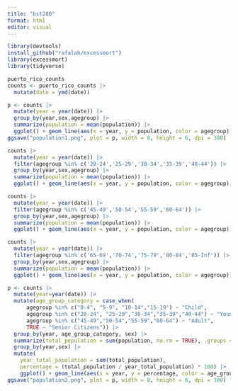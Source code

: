 ```yaml
---
title: "bst280"
format: html
editor: visual
---
```


```r
library(devtools)
install_github("rafalab/excessmort")
library(excessmort) 
library(tidyverse)
```

```r
puerto_rico_counts
counts <- puerto_rico_counts |> 
  mutate(date = ymd(date))
```

```r
p <- counts |> 
  mutate(year = year(date)) |>
  group_by(year,sex,agegroup) |>
  summarize(population = mean(population)) |>
  ggplot() + geom_line(aes(x = year, y = population, color = agegroup)) + facet_wrap(~sex) 
ggsave("population1.png", plot = p, width = 8, height = 6, dpi = 300)
```

```r

counts |> 
  mutate(year = year(date)) |>
  filter(agegroup %in% c('20-24','25-29','30-34','35-39','40-44')) |>
  group_by(year,sex,agegroup) |>
  summarize(population = mean(population)) |>
  ggplot() + geom_line(aes(x = year, y = population, color = agegroup)) + facet_wrap(~sex)
```

```r
counts |> 
  mutate(year = year(date)) |>
  filter(agegroup %in% c('45-49','50-54','55-59','60-64')) |>
  group_by(year,sex,agegroup) |>
  summarize(population = mean(population)) |>
  ggplot() + geom_line(aes(x = year, y = population, color = agegroup)) + facet_wrap(~sex)
```

```r
counts |> 
  mutate(year = year(date)) |>
  filter(agegroup %in% c('65-69','70-74','75-79','80-84','85-Inf')) |>
  group_by(year,sex,agegroup) |>
  summarize(population = mean(population)) |>
  ggplot() + geom_line(aes(x = year, y = population, color = agegroup)) + facet_wrap(~sex)
```


```r
p <- counts |>
  mutate(year=year(date)) |>
  mutate(age_group_category = case_when(
      agegroup %in% c("0-4", "5-9", "10-14","15-19") ~ "Child",
      agegroup %in% c("20-24", "25-29","30-34","35-39","40-44") ~ "Young Adult",
      agegroup %in% c("45-49","50-54","55-59","60-64") ~ "Adult",
      TRUE ~ "Senior Citizens")) |>
  group_by(year, age_group_category, sex) |>
  summarize(total_population = sum(population, na.rm = TRUE), .groups = "drop") |>
  group_by(year,sex) |>
  mutate(
    year_total_population = sum(total_population),
    percentage = (total_population / year_total_population) * 100) |>
    ggplot() + geom_line(aes(x = year, y = percentage, color = age_group_category)) + facet_wrap(~sex)
ggsave("population2.png", plot = p, width = 8, height = 6, dpi = 300)
```





